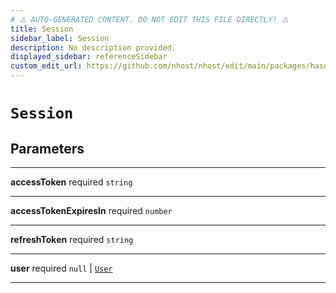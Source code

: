 ```yaml
---
# ⚠️ AUTO-GENERATED CONTENT. DO NOT EDIT THIS FILE DIRECTLY! ⚠️
title: Session
sidebar_label: Session
description: No description provided.
displayed_sidebar: referenceSidebar
custom_edit_url: https://github.com/nhost/nhost/edit/main/packages/hasura-auth-js/src/utils/types.ts#L22
---
```


# `Session`

## Parameters

---

**<span className="parameter-name">accessToken</span>** <span className="optional-status">required</span> `string`

---

**<span className="parameter-name">accessTokenExpiresIn</span>** <span className="optional-status">required</span> `number`

---

**<span className="parameter-name">refreshToken</span>** <span className="optional-status">required</span> `string`

---

**<span className="parameter-name">user</span>** <span className="optional-status">required</span> `null` | [`User`](/reference/docgen/javascript/auth/types/user)

---
